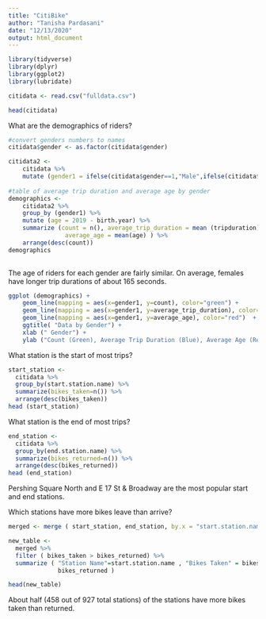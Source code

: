 ```yaml
---
title: "CitiBike"
author: "Tanisha Pardasani"
date: "12/13/2020"
output: html_document
---
```

```r
library(tidyverse)
library(dplyr) 
library(ggplot2)
library(lubridate)
```


```r
citidata <- read.csv("fulldata.csv")
```

```r
head(citidata)
```



What are the demographics of riders?
```r
#convert genders numbers to names
citidata$gender <- as.factor(citidata$gender)

citidata2 <-
    citidata %>%
    mutate (gender1 = ifelse(citidata$gender==1,"Male",ifelse(citidata$gender==2,"Female","Unknown")) ) 
    
#table of average trip duration and average age by gender
demographics <- 
    citidata2 %>%
    group_by (gender1) %>%
    mutate (age = 2019 - birth.year) %>%
    summarize (count = n(), average_trip_duration = mean (tripduration),
                average_age = mean(age) ) %>%
    arrange(desc(count))
demographics
    
```
The age of riders for each gender are fairly similar. On average, females have longer trip durations of about 165 seconds.



```r
ggplot (demographics) + 
    geom_line(mapping = aes(x=gender1, y=count), color="green") +
    geom_line(mapping = aes(x=gender1, y=average_trip_duration), color="blue") +
    geom_line(mapping = aes(x=gender1, y=average_age), color="red")  +
    ggtitle( "Data by Gender") +
    xlab (" Gender") +
    ylab ("Count (Green), Average Trip Duration (Blue), Average Age (Red)")
```

What station is the start of most trips?
```r
start_station <- 
  citidata %>% 
  group_by(start.station.name) %>% 
  summarize(bikes_taken=n()) %>% 
  arrange(desc(bikes_taken)) 
head (start_station)
```

What station is the end of most trips?
```r
end_station <- 
  citidata %>% 
  group_by(end.station.name) %>% 
  summarize(bikes_returned=n()) %>% 
  arrange(desc(bikes_returned)) 
head (end_station)
```
Pershing Square North and E 17 St & Broadway are the most popular start and end stations. 


Which stations have more bikes leave than arrive?
```r
merged <- merge ( start_station, end_station, by.x = "start.station.name", by.y = "end.station.name")

new_table <-
  merged %>%
  filter ( bikes_taken > bikes_returned) %>%
  summarize ( "Station Name"=start.station.name , "Bikes Taken" = bikes_taken , "Bikes Returned" =     
              bikes_returned )

head(new_table)
```

About half (458 out of 927 total stations) of the stations have more bikes taken than returned. 
